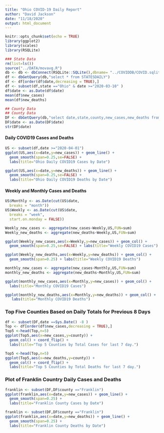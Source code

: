 ```yaml
---
title: "Ohio COVID-19 Daily Report"
author: "David Jackson"
date: "11/18/2020"
output: html_document
---
```


```r
knitr::opts_chunk$set(echo = TRUE)
library(ggplot2)
library(scales)
library(RSQLite)
```

```r
### State Data
rm(list=ls())
source("../DATA/movavg.R")
db <- db <- dbConnect(RSQLite::SQLite(),dbname= "../COVIDDB/COVID.sqlite3")
df <- dbGetQuery(db,"select * from STATESDAILY")
df <- df[order(df$date,decreasing = TRUE),]
df <- subset(df,state =="Ohio" & date >="2020-03-10" )
df$date <- as.Date(df$date)
mean(df$new_cases)
mean(df$new_deaths)

## County Data
## County Data
DF <- dbGetQuery(db,"select date,state,county,new_cases,new_deaths from  COUNTYDAILY where state='Ohio'")
DF$date <- as.Date(DF$date)
str(DF$date)
```

#### Daily COVID19 Cases and Deaths


```r
US <- subset(df,date >="2020-04-01")
ggplot(US,aes(x=date,y=new_cases)) + geom_line() +
  geom_smooth(span=0.25,se=FALSE) +
  labs(title="Ohio Daily COVID19 Cases by Date")

ggplot(US,aes(x=date,y=new_deaths)) + geom_line() +
  geom_smooth(span=0.25,se=FALSE) +
  labs(title="Ohio Daily COVID19 Deaths by Date")
```

#### Weekly and Monthly Cases and Deaths

```r
US$Monthly <- as.Date(cut(US$date,
  breaks = "month"))
US$Weekly <- as.Date(cut(US$date,
  breaks = "week",
  start.on.monday = FALSE))
```
```r
Weekly_new_cases <- aggregate(new_cases~Weekly,US,FUN=sum)
Weekly_new_deaths <- aggregate(new_deaths~Weekly,US,FUN=sum)

```
```r
ggplot(Weekly_new_cases,aes(x=Weekly,y=new_cases)) + geom_col() +
  geom_smooth(span=0.25,se=FALSE) + labs(title="Weekly COVID19 Cases")

ggplot(Weekly_new_deaths,aes(x=Weekly,y=new_deaths)) + geom_col() +
  geom_smooth(span=0.25) + labs(title="Weekly COVID19 Deaths")
```
```r
monthly_new_cases <- aggregate(new_cases~Monthly,US,FUN=sum)
monthly_new_deaths <- aggregate(new_deaths~Monthly,US,FUN=sum)
```
```r
ggplot(monthly_new_cases,aes(x=Monthly,y=new_cases)) + geom_col() +
  labs(title="Monthly COVID19 Cases")

ggplot(monthly_new_deaths,aes(x=Monthly,y=new_deaths)) + geom_col() +
   labs(title="Monthly COVID19 Deaths")
```

### Top Five Counties Based on Daily Totals for Previous 8 Days

```r
df <- subset(DF,date ==Sys.Date() -8 )
Top <- df[order(df$new_cases,decreasing = TRUE),]
Top5 <-head(Top,n=5)
ggplot(Top5,aes(x=new_cases,y=county)) +
  geom_col() + coord_flip() +
  labs(title="Top 5 Counties by Total Cases for last 7 day.")

Top5 <-head(Top,n=5)
ggplot(Top5,aes(x=new_deaths,y=county)) +
  geom_col() + coord_flip() +
  labs(title="Top 5 Counties by Total Deaths for last 7 day.")
```

### Plot of Franklin Country Daily Cases and Deaths

```r
franklin <- subset(DF,DF$county =="Franklin")
ggplot(franklin,aes(x=date,y=new_cases)) + geom_line() +
  geom_smooth(span=0.25) +
  labs(title="Franklin County Cases by Date")

franklin <- subset(DF,DF$county =="Franklin")
ggplot(franklin,aes(x=date,y=new_deaths)) + geom_line() +
  geom_smooth(span=0.25) +
  labs(title="Franklin County Deaths by Date")
```